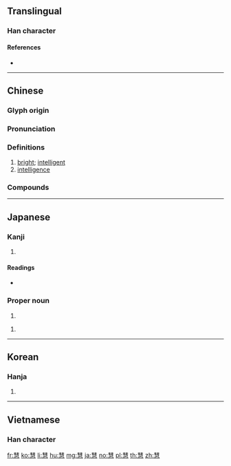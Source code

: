 ==Translingual==

===Han character===
{{Han char|rn=61|rad=心|as=11|sn=15|four=55337|canj=QJSMP|ids=⿱彗心}}

====References====
* {{Han ref|kx=0399.180|dkj=11116|dj=0739.060|hdz=42340.050|uh=6167|ud=24935|bh=BC7A|bd=48250}}

----

==Chinese==
{{zh-forms}}

===Glyph origin===
{{Han compound|彗|心|c1=p|c2=s|t2=heart|ls=psc}}

===Pronunciation===
{{zh-pron
|m=huì
|c=wai3,wai6
|h=pfs=fi
|md=
|mn=hūi/hōe
|w=
|mc=y
|oc=y
|cat=a,n
}}

===Definitions===
{{zh-hanzi}}

# [[bright]]; [[intelligent]]
# [[intelligence]]

===Compounds===
{{zh-der|不慧|人工智慧|內慧|別具慧眼|好行小慧|宿慧|慧典|慧劍|慧南|慧寂|慧心|慧心巧思|慧心巧手|慧思|慧悟|慧文|慧日|慧根|慧業|慧沼|慧海|慧火|慧皎|慧目|慧眼|慧眼獨具|慧給|慧能|慧覺|慧遠|慧黠|拾人牙慧|敏慧|早慧|明慧|智慧|智慧劍|牙後慧|牙慧|獨具慧眼|璅慧|福慧|秀外慧中|穎慧|聰慧|詠雪之慧|賢慧|陳貞慧|靈慧|黠慧}}

----

==Japanese==

===Kanji===
{{ja-kanji|grade=|rs=心11}}

# {{defn|lang=ja|sort=心11}}

====Readings====
* {{ja-readings|on=[[けい]] (kei), [[え]] (e)|kun=[[さとい]] (satoi)}}

===Proper noun===
{{ja-pos|proper|けい}}

# {{given name|male|lang=ja|sort=けい}}

{{ja-pos|proper|さとし}}

# {{given name|male|lang=ja|sort=さとし}}

----

==Korean==

===Hanja===
{{ko-hanja|hangeul=혜|eumhun=|rv=hye|mr=hye|y=hyey}}

# {{defn|lang=ko|sort=心11}}

----

==Vietnamese==

===Han character===
{{vi-readings|hv=tuệ, huệ|nom=tuệ, huệ|rs=心11}}

[[fr:慧]]
[[ko:慧]]
[[li:慧]]
[[hu:慧]]
[[mg:慧]]
[[ja:慧]]
[[no:慧]]
[[pl:慧]]
[[th:慧]]
[[zh:慧]]